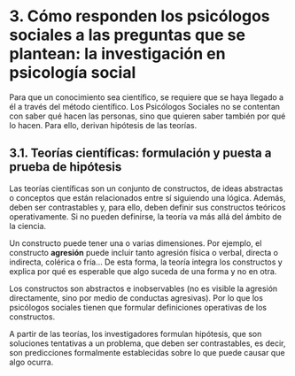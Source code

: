 # 3. Cómo responden los psicólogos sociales a las preguntas que se plantean: la investigación en psicología social  {.unnumbered #tema3}

Para que un conocimiento sea científico, se requiere que se haya llegado a él a través del método científico. Los Psicólogos Sociales no se contentan con saber qué hacen las personas, sino que quieren saber también por qué lo hacen. Para ello, derivan hipótesis de las teorías.

## 3.1. Teorías científicas: formulación y puesta a prueba de hipótesis {.unnumbered #subtema3_1}

Las teorías científicas son un conjunto de constructos, de ideas abstractas o conceptos que están relacionados entre sí siguiendo una lógica. Además, deben ser contrastables y, para ello, deben definir sus constructos teóricos operativamente. Si no pueden definirse, la teoría va más allá del ámbito de la ciencia.

Un constructo puede tener una o varias dimensiones. Por ejemplo, el constructo **agresión** puede incluir tanto agresión física o verbal, directa o indirecta, colérica o fría… De esta forma, la teoría integra los constructos y explica por qué es esperable que algo suceda de una forma y no en otra.

Los constructos son abstractos e inobservables (no es visible la agresión directamente, sino por medio de conductas agresivas). Por lo que los psicólogos sociales tienen que formular definiciones operativas de los constructos.

A partir de las teorías, los investigadores formulan hipótesis, que son soluciones tentativas a un problema, que deben ser contrastables, es decir, son predicciones formalmente establecidas sobre lo que puede causar que algo ocurra.
